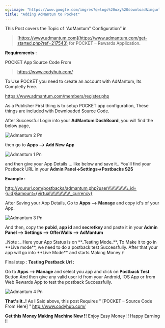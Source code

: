 ```yaml
---
og:image: "https://www.google.com/imgres?q=logo%20oxy%20download&imgurl=https%3A%2F%2Fcdn.worldvectorlogo.com%2Flogos%2Foxycoin.svg&imgrefurl=https%3A%2F%2Fworldvectorlogo.com%2Flogo%2Foxycoin&docid=3PuGDs6o4Ql0VM&tbnid=HrhxRSmAamotFM&vet=12ahUKEwjQlO60696MAxX4T2wGHQOyLhYQM3oECC4QAA..i&w=2756&h=1653&hcb=2&ved=2ahUKEwjQlO60696MAxX4T2wGHQOyLhYQM3oECC4QAA"
title: "Adding AdMantum to Pocket"
---
```


This Post covers the Topic of “AdMantum" Configuration” in

> [https://www.admantum.com](https://www.admantum.com/get-started.php?ref=217543)  for POCKET – Rewards Application.

**Requirements :**

POCKET App Source Code From

> https://www.codyhub.com/

To Use POCKET you need to create an account with AdMantum, Its Completly Free.

https://www.admantum.com/members/register.php

As a Publisher First thing is to setup POCKET app configuration, These things are included with Downloaded Source Code.

After Successful Login into your **AdMantum DashBoard**, you will find the below page,

![Admantum 2 Pn](/images/admantum_2.png)

then go to **Apps --\> Add New App**

![Admantum 1 Pn](/images/admantum_1.png)

and then give your App Details ... like below and save it.. You'll find your Postback URL in your **Admin Panel-\>Settings-\>Postbacks S2S**

**Example :**

http://yoururl.com/postbacks/admantum.php?user\\\\\\\\\\\\\\\_id={uid}&amount={virtual\\\\\\\\\\\\\\\_currency}

After Saving your App Details, Go to **Apps --\> Manage** and copy id's of your App.

![Admantum 3 Pn](/images/admantum_3.png)

And then, copy the **pubid**, **app id** and **secretkey** and paste it in your **Admin Panel --\> Settings --\> OfferWalls --\> AdMantum**

<Check>
  _Note :_ Here your App Status is on **_Testing Mode_**, To Make it to go in **Live mode**, we need to do a postback test Successfully. After that your app will go into **Live Mode** and starts Making Money \!
</Check>

Final step : **Testing Postback Url :**

Go to **Apps --\> Manage** and select you app and click on **Postback Test** Button And then give any valid user id from your Android, IOS App or from Web Rewards App to test the postback Successfully.

![Admantum 4 Pn](/images/admantum_4.png)

**That's it..\!** As I Said above, this post Requires " [POCKET – Source Code From Here] " http://www.codyhub.com/

**Get this Money Making Machine Now \!\!** Enjoy Easy Money \!\! Happy Earning \!\!